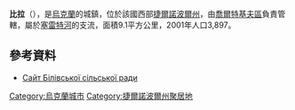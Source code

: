 {{coord|49|02|19|N|25|45|47|E|scale:30000|display=title}}

'''比拉'''（{{lang-uk|Біла}}），是[[烏克蘭|烏克蘭]]的城鎮，位於該國西部[[捷爾諾波爾州|捷爾諾波爾州]]，由[[喬爾特基夫區|喬爾特基夫區]]負責管轄，屬於[[塞雷特河|塞雷特河]]的支流，面積9.1平方公里，2001年人口3,897。

==參考資料==
* [http://selobila.at.ua/ Сайт Білівської сільської ради] {{Wayback|url=http://selobila.at.ua/ |date=20201125131957 }}

{{Ukraine-geo-stub}}
[[Category:烏克蘭城市|Category:烏克蘭城市]]
[[Category:捷爾諾波爾州聚居地|Category:捷爾諾波爾州聚居地]]